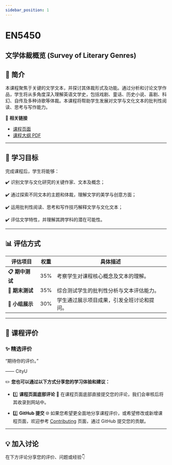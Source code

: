 ```yaml
---
sidebar_position: 1
---
```


# EN5450
## 文学体裁概览 (Survey of Literary Genres)

## **📘 简介**
本课程聚焦于关键的文学文本，并探讨其体裁形式及功能。通过分析和讨论文学作品，学生将从多角度深入理解英语文学史，包括戏剧、童话、历史小说、喜剧、科幻、自传及多种诗歌等体裁。本课程将帮助学生发展对文学与文化文本的批判性阅读、思考与写作能力。

🔗 **相关链接**
- [课程页面](https://www.cityu.edu.hk/catalogue/pg/202425/course/EN5450.htm)
- [课程大纲 PDF](https://www.cityu.edu.hk/catalogue/pg/202425/course/EN5450.pdf)

---

## **🎯 学习目标**

完成课程后，学生将能够：

✔️ 识别文学与文化研究的关键作家、文本及概念；

✔️ 通过探索不同文本的主题和体裁，理解文学的美学与创意方面；

✔️ 运用批判性阅读、思考和写作技巧解释文学与文化文本；

✔️ 评估文学特性，并理解其跨学科的潜在可能性。

---

## **📊 评估方式**

| **评估项目**          | **权重** | **具体描述**                                                                                       |
|----------------------|---------|---------------------------------------------------------------------------------------------------|
| **📋 期中测试**        | 35%     | 考察学生对课程核心概念及文本的理解。                                                              |
| **📂 期末测试**        | 35%     | 综合测试学生的批判性分析与文本评估能力。                                                         |
| **📢 小组展示**        | 30%     | 学生通过展示项目成果，引发全班讨论和提问。                                                       |

---

## **💬 课程评价**

### ✨ **精选评价**
<div className={commentStyles.commentBox}>
    <p className={commentStyles.commentText}>
        “期待你的评价。”
    </p>
    <p className={commentStyles.commentAuthor}>—— CityU</p>
</div>

✏️ **您也可以通过以下方式分享您的学习体验和建议：**

- 1️⃣ **课程页面底部评论**
💬 在课程页面底部直接提交您的评论，我们会审核后将其收录到网站中。

- 2️⃣ **GitHub 提交**
🌐 如果您希望更全面地分享课程评价，或希望修改或新增课程页面，欢迎参考 [Contributing](https://penjc.github.io/CityU/contributing) 页面，通过 GitHub 提交您的贡献。

---

## **💡 加入讨论**

在下方评论分享您的评价、问题或经验👇
<Utterances />
